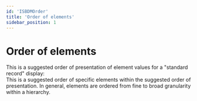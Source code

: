 ```yaml
---
id: 'ISBDMOrder'
title: 'Order of elements'
sidebar_position: 1
---
```


# Order of elements

<div className="guid">
This is a suggested order of presentation of element values for a "standard record" display:
</div>

<div className="guid">
This is a suggested order of specific elements within the suggested order of presentation. In general, elements are ordered from fine to broad granularity within a hierarchy.
</div>

